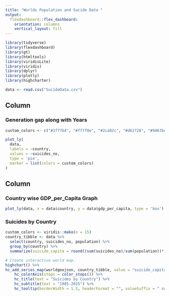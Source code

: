 ```yaml
---
title: "Worlds Population and Sucide Data "
output: 
  flexdashboard::flex_dashboard:
    orientation: columns
    vertical_layout: fill
---
```


```r
library(tidyverse)
library(flexdashboard)
library(gt)
library(htmltools)
library(viridisLite)
library(viridis)
library(dplyr)
library(plotly)
library(highcharter)
```

```r
data <- read.csv("SucideData.csv")
```

## Column {data-width="350"}

### Generation gap along with Years

```r
custom_colors <- c("#1f77b4", "#ff7f0e", "#2ca02c", "#d62728", "#9467bd")

plot_ly(
  data, 
  labels = ~country, 
  values = ~suicides_no, 
  type = 'pie',
  marker = list(colors = custom_colors)
)

```

## Column {data-width="350"}

### Country wise GDP_per_Capita Graph

```r
plot_ly(data, x = data$country, y = data$gdp_per_capita, type = 'box')
```

### Suicides by Country

```r
custom_colors <- viridis::mako(n = 15)
country_tibble <- data %>%
  select(country, suicides_no, population) %>%
  group_by(country) %>%
  summarize(suicide_capita = round((sum(suicides_no)/sum(population))*100000, 2))

# Create interactive world map.
highchart() %>%
hc_add_series_map(worldgeojson, country_tibble, value = "suicide_capita", joinBy = c('name','country'))  %>% 
    hc_colorAxis(stops = color_stops()) %>% 
    hc_title(text = "Suicides by Country") %>% 
    hc_subtitle(text = "1985-2015") %>%
    hc_tooltip(borderWidth = 1.5, headerFormat = "", valueSuffix = " suicides (per 100K people)")
```
